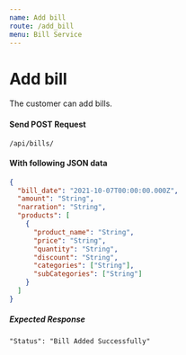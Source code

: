 ```yaml
---
name: Add bill
route: /add_bill
menu: Bill Service
---
```


# Add bill

The customer can add bills.

#### Send POST Request

<Code>/api/bills/</Code>

#### With following JSON data

```json
{
  "bill_date": "2021-10-07T00:00:00.000Z",
  "amount": "String",
  "narration": "String",
  "products": [
    {
      "product_name": "String",
      "price": "String",
      "quantity": "String",
      "discount": "String",
      "categories": ["String"],
      "subCategories": ["String"]
    }
  ]
}
```

##### Expected Response

```
"Status": "Bill Added Successfully"
```
